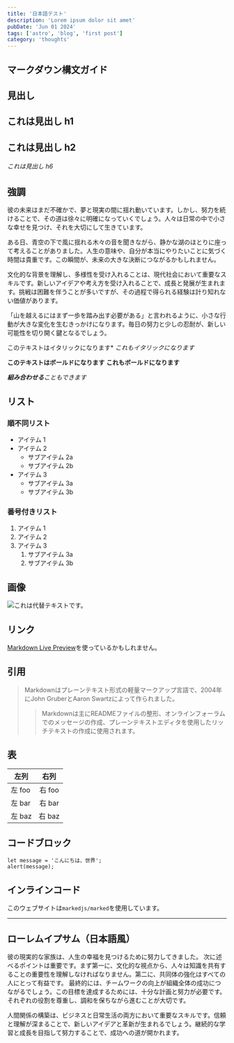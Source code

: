 ```yaml
---
title: '日本語テスト'
description: 'Lorem ipsum dolor sit amet'
pubDate: 'Jun 01 2024'
tags: ['astro', 'blog', 'first post']
category: 'thoughts'
---
```


## マークダウン構文ガイド

## 見出し

## これは見出し h1
## これは見出し h2
###### これは見出し h6

## 強調

彼の未来はまだ不確かで、夢と現実の間に揺れ動いています。しかし、努力を続けることで、その道は徐々に明確になっていくでしょう。人々は日常の中で小さな幸せを見つけ、それを大切にして生きています。

ある日、青空の下で風に揺れる木々の音を聞きながら、静かな湖のほとりに座って考えることがありました。人生の意味や、自分が本当にやりたいことに気づく時間は貴重です。この瞬間が、未来の大きな決断につながるかもしれません。

文化的な背景を理解し、多様性を受け入れることは、現代社会において重要なスキルです。新しいアイデアや考え方を受け入れることで、成長と発展が生まれます。挑戦は困難を伴うことが多いですが、その過程で得られる経験は計り知れない価値があります。

「山を越えるにはまず一歩を踏み出す必要がある」と言われるように、小さな行動が大きな変化を生むきっかけになります。毎日の努力と少しの忍耐が、新しい可能性を切り開く鍵となるでしょう。

このテキストはイタリックになります*
_これもイタリックになります_

**このテキストはボールドになります**
__これもボールドになります__

_**組み合わせる**こともできます_

## リスト

### 順不同リスト

* アイテム 1
* アイテム 2
    * サブアイテム 2a
    * サブアイテム 2b
* アイテム 3
    * サブアイテム 3a
    * サブアイテム 3b

### 番号付きリスト

1. アイテム 1
2. アイテム 2
3. アイテム 3
    1. サブアイテム 3a
    2. サブアイテム 3b

## 画像

![これは代替テキストです。](/image/sample.webp "これはサンプル画像です。")

## リンク

[Markdown Live Preview](https://markdownlivepreview.com/)を使っているかもしれません。

## 引用

> Markdownはプレーンテキスト形式の軽量マークアップ言語で、2004年にJohn GruberとAaron Swartzによって作られました。
>
>> Markdownは主にREADMEファイルの整形、オンラインフォーラムでのメッセージの作成、プレーンテキストエディタを使用したリッチテキストの作成に使用されます。

## 表

| 左列          | 右列          |
| ------------- |:-------------:|
| 左 foo        | 右 foo        |
| 左 bar        | 右 bar        |
| 左 baz        | 右 baz        |

## コードブロック

```
let message = 'こんにちは、世界';
alert(message);
```

## インラインコード

このウェブサイトは`markedjs/marked`を使用しています。

---

## ローレムイプサム（日本語風）

彼の現実的な家族は、人生の幸福を見つけるために努力してきました。
次に述べるポイントは重要です。まず第一に、文化的な視点から、人々は知識を共有することの重要性を理解しなければなりません。第二に、共同体の強化はすべての人にとって有益です。
最終的には、チームワークの向上が組織全体の成功につながるでしょう。この目標を達成するためには、十分な計画と努力が必要です。
それぞれの役割を尊重し、調和を保ちながら進むことが大切です。

人間関係の構築は、ビジネスと日常生活の両方において重要なスキルです。信頼と理解が深まることで、新しいアイデアと革新が生まれるでしょう。継続的な学習と成長を目指して努力することで、成功への道が開かれます。

